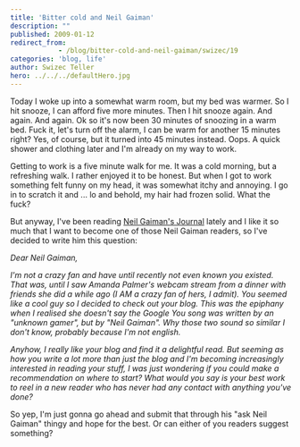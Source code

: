 ```yaml
---
title: 'Bitter cold and Neil Gaiman'
description: ""
published: 2009-01-12
redirect_from: 
            - /blog/bitter-cold-and-neil-gaiman/swizec/19
categories: 'blog, life'
author: Swizec Teller
hero: ../../../defaultHero.jpg
---
```

Today I woke up into a somewhat warm room, but my bed was warmer. So I hit snooze, I can afford five more minutes. Then I hit snooze again. And again. And again. Ok so it's now been 30 minutes of snoozing in a warm bed. Fuck it, let's turn off the alarm, I can be warm for another 15 minutes right? Yes, of course, but it turned into 45 minutes instead. Oops. A quick shower and clothing later and I'm already on my way to work.

Getting to work is a five minute walk for me. It was a cold morning, but a refreshing walk. I rather enjoyed it to be honest. But when I got to work something felt funny on my head, it was somewhat itchy and annoying. I go in to scratch it and ... lo and behold, my hair had frozen solid. What the fuck?

But anyway, I've been reading [Neil Gaiman's Journal](http://journal.neilgaiman.com/) lately and I like it so much that I want to become one of those Neil Gaiman readers, so I've decided to write him this question:

_Dear Neil Gaiman,_

_I'm not a crazy fan and have until recently not even known you existed. That was, until I saw Amanda Palmer's webcam stream from a dinner with friends she did a while ago (I AM a crazy fan of hers, I admit). You seemed like a cool guy so I decided to check out your blog. This was the epiphany when I realised she doesn't say the Google You song was written by an "unknown gamer", but by "Neil Gaiman". Why those two sound so similar I don't know, probably because I'm not english._

_Anyhow, I really like your blog and find it a delightful read. But seeming as how you write a lot more than just the blog and I'm becoming increasingly interested in reading your stuff, I was just wondering if you could make a recommendation on where to start? What would you say is your best work to reel in a new reader who has never had any contact with anything you've done?_

So yep, I'm just gonna go ahead and submit that through his "ask Neil Gaiman" thingy and hope for the best. Or can either of you readers suggest something?